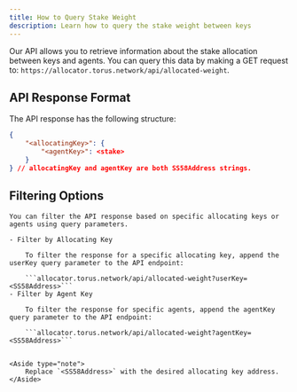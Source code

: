 ```yaml
---
title: How to Query Stake Weight
description: Learn how to query the stake weight between keys
---
```



Our API allows you to retrieve information about the stake allocation between keys and agents.
You can query this data by making a GET request to: `https://allocator.torus.network/api/allocated-weight`.

## API Response Format

The API response has the following structure:

```json
{
    "<allocatingKey>": {
        "<agentKey>": <stake>
    }
} // allocatingKey and agentKey are both SS58Address strings.

```

## Filtering Options

    You can filter the API response based on specific allocating keys or agents using query parameters.

    - Filter by Allocating Key

        To filter the response for a specific allocating key, append the userKey query parameter to the API endpoint:

        ```allocator.torus.network/api/allocated-weight?userKey=<SS58Address>```
    - Filter by Agent Key

        To filter the response for specific agents, append the agentKey query parameter to the API endpoint:

        ```allocator.torus.network/api/allocated-weight?agentKey=<SS58Address>```


    <Aside type="note">
        Replace `<SS58Address>` with the desired allocating key address.
    </Aside>